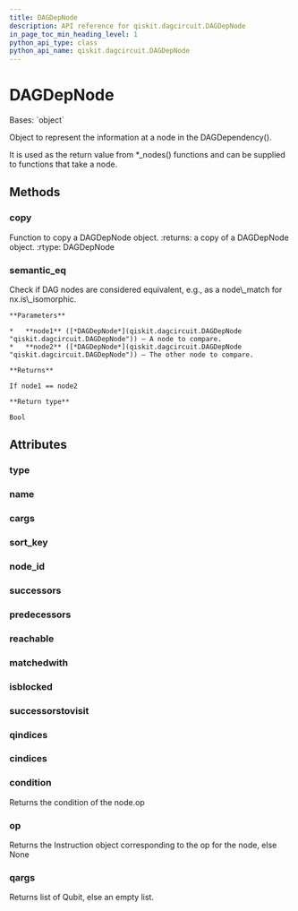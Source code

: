 ```yaml
---
title: DAGDepNode
description: API reference for qiskit.dagcircuit.DAGDepNode
in_page_toc_min_heading_level: 1
python_api_type: class
python_api_name: qiskit.dagcircuit.DAGDepNode
---
```


# DAGDepNode

<Class id="qiskit.dagcircuit.DAGDepNode" github="https://github.com/qiskit/qiskit/tree/stable/0.21/qiskit/dagcircuit/dagdepnode.py" signature="DAGDepNode(type=None, op=None, name=None, qargs=(), cargs=(), condition=None, successors=None, predecessors=None, reachable=None, matchedwith=None, successorstovisit=None, isblocked=None, qindices=None, cindices=None, nid=- 1)">
  Bases: `object`

  Object to represent the information at a node in the DAGDependency().

  It is used as the return value from \*\_nodes() functions and can be supplied to functions that take a node.

  ## Methods

  ### copy

  <Function id="qiskit.dagcircuit.DAGDepNode.copy" name="copy" signature="DAGDepNode.copy()">
    Function to copy a DAGDepNode object. :returns: a copy of a DAGDepNode object. :rtype: DAGDepNode
  </Function>

  ### semantic\_eq

  <Function id="qiskit.dagcircuit.DAGDepNode.semantic_eq" name="semantic_eq" signature="static DAGDepNode.semantic_eq(node1, node2)">
    Check if DAG nodes are considered equivalent, e.g., as a node\_match for nx.is\_isomorphic.

    **Parameters**

    *   **node1** ([*DAGDepNode*](qiskit.dagcircuit.DAGDepNode "qiskit.dagcircuit.DAGDepNode")) – A node to compare.
    *   **node2** ([*DAGDepNode*](qiskit.dagcircuit.DAGDepNode "qiskit.dagcircuit.DAGDepNode")) – The other node to compare.

    **Returns**

    If node1 == node2

    **Return type**

    Bool
  </Function>

  ## Attributes

  ### type

  <Attribute id="qiskit.dagcircuit.DAGDepNode.type" name="type" />

  ### name

  <Attribute id="qiskit.dagcircuit.DAGDepNode.name" name="name" />

  ### cargs

  <Attribute id="qiskit.dagcircuit.DAGDepNode.cargs" name="cargs" />

  ### sort\_key

  <Attribute id="qiskit.dagcircuit.DAGDepNode.sort_key" name="sort_key" />

  ### node\_id

  <Attribute id="qiskit.dagcircuit.DAGDepNode.node_id" name="node_id" />

  ### successors

  <Attribute id="qiskit.dagcircuit.DAGDepNode.successors" name="successors" />

  ### predecessors

  <Attribute id="qiskit.dagcircuit.DAGDepNode.predecessors" name="predecessors" />

  ### reachable

  <Attribute id="qiskit.dagcircuit.DAGDepNode.reachable" name="reachable" />

  ### matchedwith

  <Attribute id="qiskit.dagcircuit.DAGDepNode.matchedwith" name="matchedwith" />

  ### isblocked

  <Attribute id="qiskit.dagcircuit.DAGDepNode.isblocked" name="isblocked" />

  ### successorstovisit

  <Attribute id="qiskit.dagcircuit.DAGDepNode.successorstovisit" name="successorstovisit" />

  ### qindices

  <Attribute id="qiskit.dagcircuit.DAGDepNode.qindices" name="qindices" />

  ### cindices

  <Attribute id="qiskit.dagcircuit.DAGDepNode.cindices" name="cindices" />

  ### condition

  <Attribute id="qiskit.dagcircuit.DAGDepNode.condition" name="condition">
    Returns the condition of the node.op
  </Attribute>

  ### op

  <Attribute id="qiskit.dagcircuit.DAGDepNode.op" name="op">
    Returns the Instruction object corresponding to the op for the node, else None
  </Attribute>

  ### qargs

  <Attribute id="qiskit.dagcircuit.DAGDepNode.qargs" name="qargs">
    Returns list of Qubit, else an empty list.
  </Attribute>
</Class>

